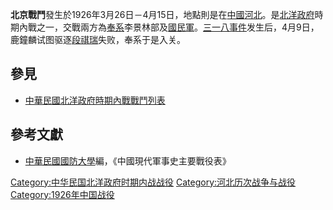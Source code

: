 {{Infobox Military Conflict|
campaign=|
image=|
caption=|
conflict=北京戰鬥|
date=1926年3月26日－4月15日|
place=[[中國|中國]]河北|
result=國民軍於4月15日退出北京|
combatant1=[[奉系|奉系]]|
combatant2=[[國民軍|國民軍]]| 
commander1=奉系[[李景林|李景林]]<br>魯系[[張宗昌|張宗昌]]|
commander2=[[鹿鐘麟|鹿鐘麟]]|
strength1=|
strength2=|
casualties1=|
casualties2=|
}}
'''北京戰鬥'''發生於1926年3月26日－4月15日，地點則是在[[中國|中國]][[河北|河北]]。是[[北洋政府|北洋政府]]時期內戰之一，交戰兩方為[[奉系|奉系]]李景林部及[[國民軍|國民軍]]。[[三一八事件|三一八事件]]发生后，4月9日，鹿鐘麟试图驱逐[[段祺瑞|段祺瑞]]失败，奉系于是入关。

==參見==
*[[中華民國北洋政府時期內戰戰鬥列表|中華民國北洋政府時期內戰戰鬥列表]]
==參考文獻==
*[[中華民國|中華民國]][[國防大學_(臺灣)|國防大學]]編，《中國現代軍事史主要戰役表》

[[Category:中华民国北洋政府时期内战战役|Category:中华民国北洋政府时期内战战役]]
[[Category:河北历次战争与战役|Category:河北历次战争与战役]]
[[Category:1926年中国战役|Category:1926年中国战役]]
